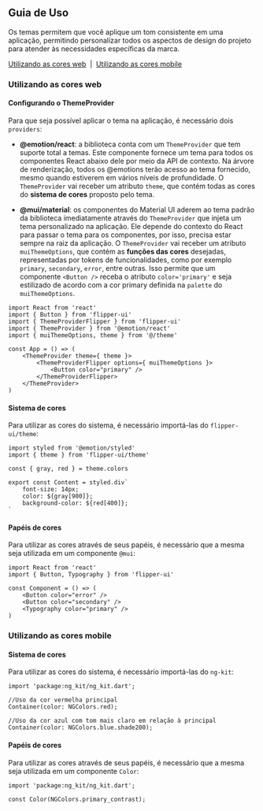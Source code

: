 
<Meta title="Estilos/Cores/Guia de Uso" />

## Guia de Uso

Os temas permitem que você aplique um tom consistente em uma aplicação, permitindo personalizar todos
os aspectos de design do projeto para atender às necessidades específicas da marca.

[Utilizando as cores web](#utilizando-as-cores-web)
&nbsp;|&nbsp;
[Utilizando as cores mobile](#utilizando-as-cores-mobile)

### Utilizando as cores web

#### Configurando o ThemeProvider

Para que seja possível aplicar o tema na aplicação, é necessário dois `providers`:

- **@emotion/react**: a biblioteca conta com um `ThemeProvider` que tem suporte total a temas.
Este componente fornece um tema para todos os componentes React abaixo dele por meio da API de contexto.
Na árvore de renderização, todos os @emotions terão acesso ao tema fornecido, mesmo quando estiverem em vários níveis de profundidade.
O `ThemeProvider` vai receber um atributo `theme`, que contém todas as cores do **sistema de cores** proposto pelo tema.

- **@mui/material**: os componentes do Material UI aderem ao tema padrão da biblioteca imediatamente
através do `ThemeProvider` que injeta um tema personalizado na aplicação. Ele depende do contexto do React para
passar o tema para os componentes, por isso, precisa estar sempre na raiz da aplicação. O `ThemeProvider` vai receber um
atributo `muiThemeOptions`, que contém as **funções das cores** desejadas, representadas por tokens de funcionalidades, como
por exemplo `primary`, `secondary`, `error`, entre outras. Isso permite que um componente `<Button />` receba o atributo `color='primary'`
e seja estilizado de acordo com a cor primary definida na `palette` do `muiThemeOptions`.

```tsx
import React from 'react'
import { Button } from 'flipper-ui'
import { ThemeProviderFlipper } from 'flipper-ui'
import { ThemeProvider } from '@emotion/react'
import { muiThemeOptions, theme } from '@/theme'

const App = () => (
    <ThemeProvider theme={ theme }>
        <ThemeProviderFlipper options={ muiThemeOptions }>
            <Button color="primary" />
        </ThemeProviderFlipper>
    </ThemeProvider>
)
```


#### Sistema de cores

Para utilizar as cores do sistema, é necessário importá-las do `flipper-ui/theme`:

```tsx
import styled from '@emotion/styled'
import { theme } from 'flipper-ui/theme'

const { gray, red } = theme.colors

export const Content = styled.div`
    font-size: 14px;
    color: ${gray[900]};
    background-color: ${red[400]};
`
```

#### Papéis de cores

Para utilizar as cores através de seus papéis, é necessário que a mesma seja utilizada em um componente `@mui`:

```tsx
import React from 'react'
import { Button, Typography } from 'flipper-ui'

const Component = () => (
    <Button color="error" />
    <Button color="secondary" />
    <Typography color="primary" />
)
```

### Utilizando as cores mobile

#### Sistema de cores

Para utilizar as cores do sistema, é necessário importá-las do `ng-kit`:

```tsx
import 'package:ng_kit/ng_kit.dart';

//Uso da cor vermelha principal
Container(color: NGColors.red);

//Uso da cor azul com tom mais claro em relação à principal
Container(color: NGColors.blue.shade200);
```

#### Papéis de cores

Para utilizar as cores através de seus papéis, é necessário que a mesma seja utilizada em um componente `Color`:

```tsx
import 'package:ng_kit/ng_kit.dart';

const Color(NGColors.primary_contrast);
```
